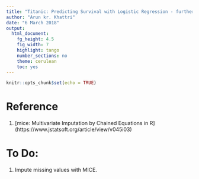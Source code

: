 ```yaml
---
title: "Titanic: Predicting Survival with Logistic Regression - further improving it"
author: "Arun kr. Khattri"
date: "6 March 2018"
output:
  html_document:
    fg_height: 4.5
    fig_width: 7
    highlight: tango
    number_sections: no
    theme: cerulean
    toc: yes
---
```


```r
knitr::opts_chunk$set(echo = TRUE)
```

# Reference
1. [mice: Multivariate Imputation by Chained Equations in R] (https://www.jstatsoft.org/article/view/v045i03)

# To Do:
1. Impute missing values with MICE.


